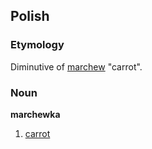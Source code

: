 ==Polish==
===Etymology===
Diminutive of [[marchew]] "carrot".

===Noun===
'''marchewka'''
# [[carrot]]
